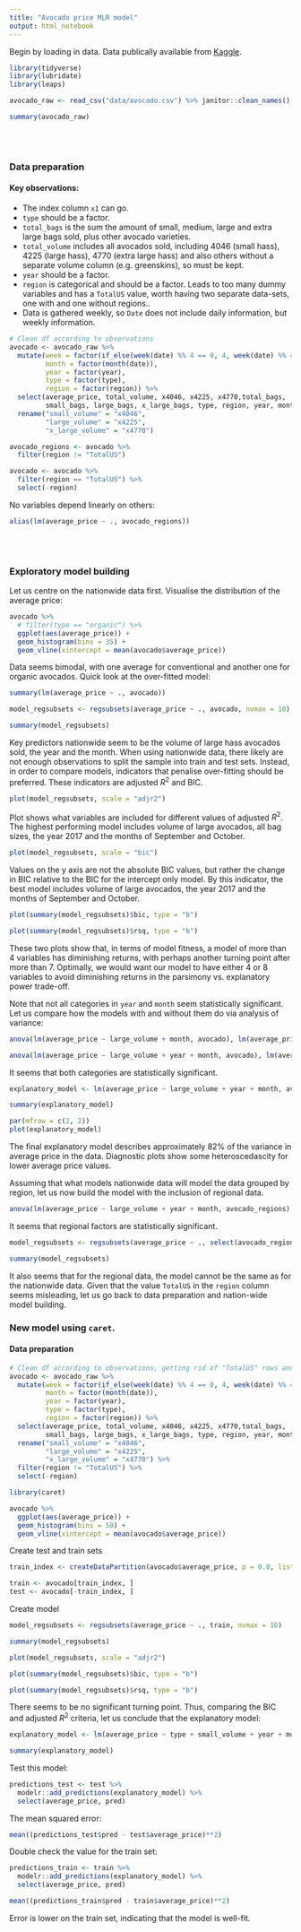 ```yaml
---
title: "Avocado price MLR model"
output: html_notebook
---
```


Begin by loading in data. Data publically available from [Kaggle](https://www.kaggle.com/neuromusic/avocado-prices).

```r
library(tidyverse)
library(lubridate)
library(leaps)
```

```r
avocado_raw <- read_csv("data/avocado.csv") %>% janitor::clean_names()

summary(avocado_raw)
```

<br><br>

### Data preparation

#### Key  observations:

- The index column `x1` can go.
- `type` should be a factor. 
- `total_bags` is the sum the amount of small, medium, large and extra large bags sold, plus other avocado varieties.
- `total_volume` includes all avocados sold, including 4046 (small hass), 4225 (large hass), 4770 (extra large hass) and also others without a separate volume column (e.g. greenskins), so must be kept.
- `year` should be a factor.
- `region` is categorical and should be a factor. Leads to too many dummy variables and has a `TotalUS` value, worth having two separate data-sets, one with and one without regions..
- Data is gathered weekly, so `Date` does not include daily information, but weekly information.


```r
# Clean df according to observations
avocado <- avocado_raw %>% 
  mutate(week = factor(if_else(week(date) %% 4 == 0, 4, week(date) %% 4)),
         month = factor(month(date)),
         year = factor(year),
         type = factor(type),
         region = factor(region)) %>% 
  select(average_price, total_volume, x4046, x4225, x4770,total_bags,
         small_bags, large_bags, x_large_bags, type, region, year, month, week) %>% 
  rename("small_volume" = "x4046",
         "large_volume" = "x4225",
         "x_large_volume" = "x4770")

avocado_regions <- avocado %>% 
  filter(region != "TotalUS")

avocado <- avocado %>% 
  filter(region == "TotalUS") %>% 
  select(-region)
```

No variables depend linearly on others:
```r
alias(lm(average_price ~ ., avocado_regions))
```

<br><br>

### Exploratory model building

Let us centre on the nationwide data first. Visualise the distribution of the average price:

```r
avocado %>%
  # filter(type == "organic") %>% 
  ggplot(aes(average_price)) +
  geom_histogram(bins = 35) +
  geom_vline(xintercept = mean(avocado$average_price))
```

Data seems bimodal, with one average for conventional and another one for organic avocados. Quick look at the over-fitted model:

```r
summary(lm(average_price ~ ., avocado))
```


```r
model_regsubsets <- regsubsets(average_price ~ ., avocado, nvmax = 10)

summary(model_regsubsets)
```

Key predictors nationwide seem to be the volume of large hass avocados sold, the year and the month. When using nationwide data, there likely are not enough observations to split the sample into train and test sets. Instead, in order to compare models, indicators that penalise over-fitting should be preferred. These indicators are adjusted $R^2$ and BIC.


```r
plot(model_regsubsets, scale = "adjr2")
```

Plot shows what variables are included for different values of adjusted $R^2$. The highest performing model includes volume of large avocados, all bag sizes, the year 2017 and the months of September and October.

```r
plot(model_regsubsets, scale = "bic")
```

Values on the y axis are not the absolute BIC values, but rather the change in BIC relative to the BIC for the intercept only model. By this indicator, the best model includes volume of large avocados, the year 2017 and the months of September and October.

```r
plot(summary(model_regsubsets)$bic, type = "b")
```

```r
plot(summary(model_regsubsets)$rsq, type = "b")
```

These two plots show that, in terms of model fitness, a model of more than 4 variables has diminishing returns, with perhaps another turning point after more than 7. Optimally, we would want our model to have either 4 or 8 variables to avoid diminishing returns in the parsimony vs. explanatory power trade-off.

Note that not all categories in `year` and `month` seem statistically significant. Let us compare how the models with and without them do via analysis of variance:

```r
anova(lm(average_price ~ large_volume + month, avocado), lm(average_price ~ large_volume, avocado))
```

```r
anova(lm(average_price ~ large_volume + year + month, avocado), lm(average_price ~ large_volume + year, avocado))
```

It seems that both categories are statistically significant.

```r
explanatory_model <- lm(average_price ~ large_volume + year + month, avocado)

summary(explanatory_model)
```

```r
par(mfrow = c(2, 2))
plot(explanatory_model)
```

The final explanatory model describes approximately 82% of the variance in average price in the data. Diagnostic plots show some heteroscedascity for lower average price values.

Assuming that what models nationwide data will model the data grouped by region, let us now build the model with the inclusion of regional data.

```r
anova(lm(average_price ~ large_volume + year + month, avocado_regions), lm(average_price ~ large_volume + year + month + region, avocado_regions))
```

It seems that regional factors are statistically significant.

```r
model_regsubsets <- regsubsets(average_price ~ ., select(avocado_regions, -region), nvmax = 10)

summary(model_regsubsets)
```

It also seems that for the regional data, the model cannot be the same as for the nationwide data. Given that the value `TotalUS` in the `region` column seems misleading, let us go back to data preparation and nation-wide model building.

### New model using `caret`.

#### Data preparation

```r
# Clean df according to observations, getting rid of "TotalUS" rows and "region" column
avocado <- avocado_raw %>% 
  mutate(week = factor(if_else(week(date) %% 4 == 0, 4, week(date) %% 4)),
         month = factor(month(date)),
         year = factor(year),
         type = factor(type),
         region = factor(region)) %>% 
  select(average_price, total_volume, x4046, x4225, x4770,total_bags,
         small_bags, large_bags, x_large_bags, type, region, year, month, week) %>% 
  rename("small_volume" = "x4046",
         "large_volume" = "x4225",
         "x_large_volume" = "x4770") %>% 
  filter(region != "TotalUS") %>% 
  select(-region)
```

```r
library(caret)
```

```r
avocado %>% 
  ggplot(aes(average_price)) +
  geom_histogram(bins = 50) +
  geom_vline(xintercept = mean(avocado$average_price))
```

Create test and train sets
```r
train_index <- createDataPartition(avocado$average_price, p = 0.8, list = FALSE, times = 1)

train <- avocado[train_index, ]
test <- avocado[-train_index, ]
```


Create model
```r
model_regsubsets <- regsubsets(average_price ~ ., train, nvmax = 10)

summary(model_regsubsets)
```

```r
plot(model_regsubsets, scale = "adjr2")
```

```r
plot(summary(model_regsubsets)$bic, type = "b")
```

```r
plot(summary(model_regsubsets)$rsq, type = "b")
```

There seems to be no significant turning point. Thus, comparing the BIC and adjusted $R^2$ criteria, let us conclude that the explanatory model:

```r
explanatory_model <- lm(average_price ~ type + small_volume + year + month, train)

summary(explanatory_model)
```

Test this model:

```r
predictions_test <- test %>%
  modelr::add_predictions(explanatory_model) %>%
  select(average_price, pred)
```

The mean squared error:

```r
mean((predictions_test$pred - test$average_price)**2)
```

Double check the value for the train set:

```r
predictions_train <- train %>%
  modelr::add_predictions(explanatory_model) %>%
  select(average_price, pred)
```

```r
mean((predictions_train$pred - train$average_price)**2)
```


Error is lower on the train set, indicating that the model is well-fit. 